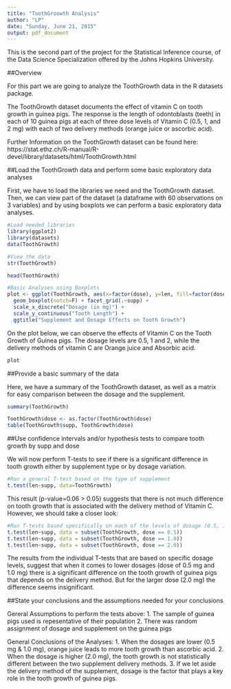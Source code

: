 ```yaml
---
title: "ToothGroowth Analysis"
author: "LP"
date: "Sunday, June 21, 2015"
output: pdf_document
---
```


This is the second part of the project for the Statistical Inference course, of the Data Science Specialization offered by the Johns Hopkins University.


##Overview

For this part we are going to analyze the ToothGrowth data in the R datasets package.

The ToothGrowth dataset documents the effect of vitamin C on tooth growth in guinea pigs. The response is the length of odontoblasts (teeth) in each of 10 guinea pigs at each of three dose levels of Vitamin C (0.5, 1, and 2 mg) with each of two delivery methods (orange juice or ascorbic acid).

Further Information on the ToothGrowth dataset can be found here: https://stat.ethz.ch/R-manual/R-devel/library/datasets/html/ToothGrowth.html


##Load the ToothGrowth data and perform some basic exploratory data analyses

First, we have to load the libraries we need and the ToothGrowth dataset.
Then, we can view part of the dataset (a dataframe with 60 observations on 3 variables) and by using boxplots we can perform a basic exploratory data analyses.

```r
#Load needed libraries
library(ggplot2)
library(datasets)
data(ToothGrowth)

#View the data
str(ToothGrowth)

head(ToothGrowth)

#Basic Analyses using Boxplots
plot <- ggplot(ToothGrowth, aes(x=factor(dose), y=len, fill=factor(dose))) + 
  geom_boxplot(notch=F) + facet_grid(.~supp) +
  scale_x_discrete("Dosage (in mg)") +   
  scale_y_continuous("Tooth Length") +  
  ggtitle("Supplement and Dosage Effects on Tooth Growth")
```

On the plot below, we can observe the effects of Vitamin C on the Tooth Growth of Guinea pigs. The dosage levels are 0.5, 1 and 2, while the delivery methods of vitamin C are Orange juice and Absorbic acid.

```r
plot
```



##Provide a basic summary of the data

Here, we have a summary of the ToothGrowth dataset, as well as a matrix for easy comparison between the dosage and the supplement.

```r
summary(ToothGrowth)

ToothGrowth$dose <- as.factor(ToothGrowth$dose)
table(ToothGrowth$supp, ToothGrowth$dose)
```


##Use confidence intervals and/or hypothesis tests to compare tooth growth by supp and dose

We will now perform T-tests to see if there is a significant difference in tooth growth either by supplement type or by dosage variation.

```r
#Run a general T-test based on the type of supplement
t.test(len~supp, data=ToothGrowth)
```
This result (p-value=0.06 > 0.05) suggests that there is not much difference on tooth growth that is associated with the delivery method of Vitamin C.
However, we should take a closer look:

```r
#Run T-tests based specifically on each of the levels of dosage (0.5, 1, 2)
t.test(len~supp, data = subset(ToothGrowth, dose == 0.5))
t.test(len~supp, data = subset(ToothGrowth, dose == 1.0))
t.test(len~supp, data = subset(ToothGrowth, dose == 2.0))

```

The results from the individual T-tests that are based on specific dosage levels, suggest that  when it comes to lower dosages (dose of 0.5 mg and 1.0 mg) there is a significant difference on the tooth growth of guinea pigs that depends on the delivery method.
But for the larger dose (2.0 mg) the difference seems insignificant.


##State your conclusions and the assumptions needed for your conclusions

Gereral Assumptions to perform the tests above:
1. The sample of guinea pigs used is repesentative of their population 
2. There was random assignment of dosage and supplement on the guinea pigs

General Conclusions of the Analyses:
1. When the dosages are lower (0.5 mg & 1.0 mg), orange juice leads to more tooth growth than ascorbic acid.
2. When the dosage is higher (2.0 mg), the tooth growth is not statistically different between the two supplement delivery methods.
3. If we let aside the delivery method of the supplement, dosage is the factor that plays a key role in the tooth growth of guinea pigs.

